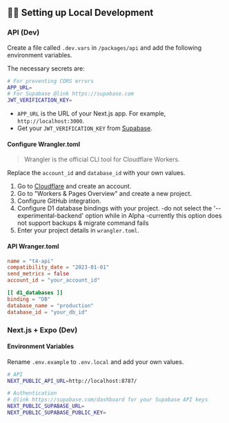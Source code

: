 ## 👨‍💻 Setting up Local Development

### API (Dev)

Create a file called `.dev.vars` in `/packages/api` and add the following environment variables.

The necessary secrets are:

```bash
# For preventing CORS errors
APP_URL=
# For Supabase @link https://supabase.com
JWT_VERIFICATION_KEY=
```

- `APP_URL` is the URL of your Next.js app. For example, `http://localhost:3000`.
- Get your `JWT_VERIFICATION_KEY` from [Supabase](https://supabase.com).

#### Configure Wrangler.toml

> Wrangler is the official CLI tool for Cloudflare Workers.

Replace the `account_id` and `database_id` with your own values.

1. Go to [Cloudflare](https://dash.cloudflare.com) and create an account.
2. Go to "Workers & Pages Overview" and create a new project.
3. Configure GitHub integration.
4. Configure D1 database bindings with your project.
    -do not select the '--experimental-backend' option while in Alpha
    -currently this option does not support backups & migrate command fails
5. Enter your project details in `wrangler.toml`.

#### API Wranger.toml

```toml
name = "t4-api"
compatibility_date = "2023-01-01"
send_metrics = false
account_id = "your_account_id"

[[ d1_databases ]]
binding = "DB"
database_name = "production"
database_id = "your_db_id"
```

### Next.js + Expo (Dev)

#### Environment Variables

Rename `.env.example` to `.env.local` and add your own values.

```bash
# API
NEXT_PUBLIC_API_URL=http://localhost:8787/

# Authentication
# @link https://supabase.com/dashboard for your Supabase API keys
NEXT_PUBLIC_SUPABASE_URL=
NEXT_PUBLIC_SUPABASE_PUBLIC_KEY=
```
